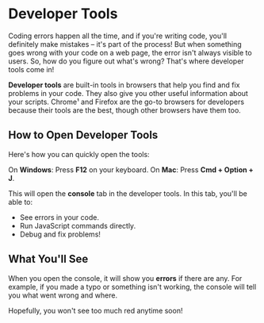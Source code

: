 #  Developer Tools

Coding errors happen all the time, and if you're writing code, you'll definitely make mistakes – it's part of the process! But when something goes wrong with your code on a web page, the error isn't always visible to users. So, how do you figure out what's wrong? That's where developer tools come in!

**Developer tools** are built-in tools in browsers that help you find and fix problems in your code. They also give you other useful information about your scripts. Chrome¹ and Firefox are the go-to browsers for developers because their tools are the best, though other browsers have them too.

## How to Open Developer Tools

Here's how you can quickly open the tools:

On **Windows**: Press **F12** on your keyboard.
On **Mac**: Press **Cmd + Option + J**.

This will open the **console** tab in the developer tools. In this tab, you'll be able to:

- See errors in your code.
- Run JavaScript commands directly.
- Debug and fix problems!

## What You'll See

When you open the console, it will show you **errors** if there are any. For example, if you made a typo or something isn't working, the console will tell you what went wrong and where.

Hopefully, you won't see too much red anytime soon!
